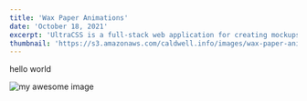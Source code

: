 ```yaml
---
title: 'Wax Paper Animations'
date: 'October 18, 2021'
excerpt: 'UltraCSS is a full-stack web application for creating mockups and graphics with CSS.'
thumbnail: 'https://s3.amazonaws.com/caldwell.info/images/wax-paper-animations/thumbnail.jpg'
---
```


hello world

![my awesome image](https://s3.amazonaws.com/caldwell.info/images/wax-paper-animations/my-awesome-image.jpg)
